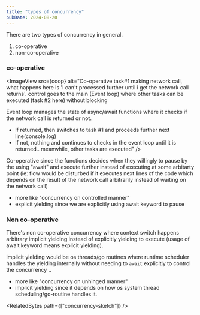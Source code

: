 ```yaml
---
title: "types of concurrency"
pubDate: 2024-08-20
---
```



There are two types of concurrency in general.

1. co-operative
2. non-co-operative

### co-operative

<ImageView
  src={coop}
  alt="Co-operative
task#1 making  network call, what happens here is 'I can't processed
further until i get the network call returns'.  control goes to
the main (Event loop) where other tasks can be executed (task #2 here) without blocking

Event loop manages the state of async/await functions where it
checks if the network call is returned or not.

- If returned, then switches to task #1 and proceeds further next line(console.log)
- If not, nothing and continues to checks in the event loop until it is returned..
  meanwhile, other tasks are executed"
  />

Co-operative since the functions decides when they willingly to pause
by the using "await" and execute further instead of executing
at some arbitarty point (ie: flow would be disturbed if it executes
next lines of the code which depends on the result of the
network call arbitrarily instead of waiting on the network call)

- more like "concurrency on controlled manner"
- explicit yielding since we are explicitly using await keyword to pause

### Non co-operative

There's non co-operative concurrency where context switch happens arbitrary implicit yielding instead of explicitly yielding to execute (usage of await keyword means explicit yielding).

implicit yielding would be os threads/go routines where runtime scheduler handles the yielding internally without needing to `await` explicitly to control the concurrency ..

- more like "concurrency on unhinged manner"
- implicit yielding since it depends on how os system thread scheduling/go-routine handles it.

<RelatedBytes path={["concurrency-sketch"]} />
